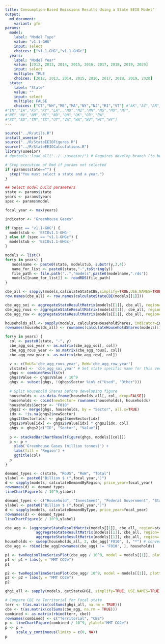 ```yaml
---
title: Consumption-Based Emissions Results Using a State EEIO Model"
output:
  md_document:
    variant: gfm
params:
  model:
    label: "Model Type"
    value: "v1.1-GHG"
    input: select
    choices: ["v1.1-GHG","v1.1-GHGc"]
  years:
    label: "Model Year"
    value: [2012, 2013, 2014, 2015, 2016, 2017, 2018, 2019, 2020]
    input: select
    multiple: TRUE
    choices: [2012, 2013, 2014, 2015, 2016, 2017, 2018, 2019, 2020]
  state:
    label: "State"
    value: ""
    input: select
    multiple: FALSE
    choices: ["CT","NH","ME","MA","NY","NJ","RI","VT"] #"AK","AZ","AR","CA","CO",,"DE","FL","GA","HI","ID","IL",
#"IN","IA","KS","KY","LA",,"MD","MI","MN","MS","MO","MT",
#"NE","NV","NM","NC","ND","OH","OK","OR","PA",
#"SC","SD","TN","TX","UT","VA","WA","WV","WI","WY"]
---
```


```r
source("../R/utils.R")
install_useeior()
source("../R/StateEEIOFigures.R")
source("../R/StateEEIOCalculations.R")
library(useeior)
# devtools::load_all("../../useeior/") # Requires develop branch (to be v1.6.0)

# Stop execution of Rmd if params not selected
if (params$state=="") {
  stop("You must select a state and a year.")
}

## Select model build parameters
state <- params$state
years <- params$years
spec <- params$model

focal_year <- max(years)

indicator <- "Greenhouse Gases"

if (spec == "v1.1-GHG") {
  modelstub <- 'EEIOv1.1-GHG-'
} else if (spec == "v1.1-GHGc") {
  modelstub <- 'EEIOv1.1-GHGc-'  
}

```

```r

models <- list()
for(y in years) {
   modelname <- paste0(state, modelstub, substr(y,3,4))
   name_for_list <- paste0(state,"-",toString(y))
   file_path <- file.path("..","models",paste0(modelname,".rds"))
   models[[name_for_list]] <- readRDS(file_path)
}


```

```r

cbe_all <- sapply(models,calculateStateCBE,simplify=TRUE,USE.NAMES=TRUE)
row.names(cbe_all) <- row.names(calculateStateCBE(models[[1]]))

cbe_agg_soi <- aggregateStateResultMatrix(models[[1]], cbe_all, region=state)
cbe_agg_rous <- aggregateStateResultMatrix(models[[1]], cbe_all, region='RoUS')
cbe_agg_row <- aggregateStateResultMatrix(models[[1]], cbe_all, region='RoW')

households_all <- sapply(models, calculateHouseholdShares, indicator=indicator, simplify=TRUE, USE.NAMES=TRUE)
rownames(households_all) <- rownames(calculateHouseholdShares(models[[1]], indicator))


```

```r

for(y in years) {
  col <- paste0(state, "-", y)
  cbe_agg_soi_year <- as.matrix(cbe_agg_soi[, col])
  cbe_agg_rous_year <- as.matrix(cbe_agg_rous[, col])
  cbe_agg_row_year <- as.matrix(cbe_agg_row[, col])

  v <- c(RoUS='cbe_agg_rous_year', RoW='cbe_agg_row_year')
  v[state] <- 'cbe_agg_soi_year' # Set state specific name for this vector
  ghgs <- combineResults(v)
  ghgs$Value <- ghgs$Value / 10^9
  ghgs <- subset(ghgs, !(ghgs$Sector %in% c("Used", "Other")))
  
  # Split Household Shares before developing figure
  households <- as.data.frame(households_all[, col, drop=FALSE])
  households <- cbind(newSector= rownames(households), households)
  households$Sector <- "F010"
  ghgs2 <- merge(ghgs, households, by = "Sector", all.x=TRUE)
  idx <- !is.na(ghgs2$newSector)
  ghgs2$Sector[idx] <- ghgs2$newSector[idx]
  ghgs2$Value[idx] <- ghgs2$Value[idx] * ghgs2[idx, col]
  ghgs <- ghgs2[c("ID", "Sector", "Value")]
  
  p <- stackedBarChartResultFigure(ghgs, models[[col]])
  p <- p + 
    xlab('Greenhouse Gases (million tonnes)') +
    labs(fill = 'Region') +
    ggtitle(col)
  p
}
```


```r

demand_types <- c(state, "RoUS", "RoW", "Total")
ylabel <- paste0("Billion $ (",focal_year,")")
d <- sapply(models, calculateDemandByRegion, price_year=focal_year)
rownames(d) <- demand_types
lineChartFigure(d / 10^9,ylabel)

demand_types <- c("Household", "Investment", "Federal Government", "State Government", "Total")
ylabel <- paste0("Billion $ (",focal_year,")")
d <- sapply(models, calculateDemandByType, price_year=focal_year)
rownames(d) <- demand_types
lineChartFigure(d / 10^9,ylabel)

```



```r
cbe_agg <- (aggregateStateResultMatrix(models[[1]], cbe_all, region=state) +
              aggregateStateResultMatrix(models[[1]], cbe_all, region='RoUS') +
              aggregateStateResultMatrix(models[[1]], cbe_all, region='RoW'))
households <- sweep(households_all, 2, cbe_agg['F010', ], "*") # convert from pct to mass
cbe_agg <- rbind(cbe_agg[rownames(cbe_agg) != 'F010', ], households)

p1 <- twoRegionTimeSeriesPlot(cbe_agg / 10^9, model = models[[1]], plottype = "bar")
p1 <- p1 + labs(y = "MMT CO2e")
p1

p2 <- twoRegionTimeSeriesPlot(cbe_agg/ 10^9, model = models[[1]], plottype = "line")
p2 <- p2 + labs(y = "MMT CO2e")
p2

```

```r
ghgi_all <- sapply(models, getStateGHGI, simplify=TRUE, USE.NAMES=TRUE)

# Compare CBE to Territorial for Focal state
terr <- t(as.matrix(colSums(ghgi_all, na.rm = TRUE)))
cbe <- t(as.matrix(colSums(cbe_agg, na.rm = TRUE)))
combined <- as.matrix(rbind(terr, cbe))
rownames(combined) <- c("Territorial", "CBE")
p <- lineChartFigure(combined / 10^9, ylabel="MMT CO2e")
p <- p +
     scale_y_continuous(limits = c(0, NA))
p

```
